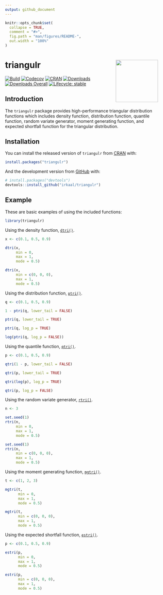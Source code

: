```yaml
---
output: github_document
---
```


<!-- README.md is generated from README.Rmd. Please edit that file -->

```r
knitr::opts_chunk$set(
  collapse = TRUE,
  comment = "#>",
  fig.path = "man/figures/README-",
  out.width = "100%"
)
```

# triangulr <a href="https://irkaal.github.io/triangulr/"><img src="man/figures/logo.png" align="right" height="139" /></a>

[![Build](https://github.com/irkaal/triangulr/workflows/R-CMD-check/badge.svg)](https://github.com/irkaal/triangulr/actions)
[![Codecov](https://codecov.io/gh/irkaal/triangulr/branch/master/graph/badge.svg)](https://codecov.io/gh/irkaal/triangulr?branch=master)
[![CRAN](https://www.r-pkg.org/badges/version/triangulr)](https://cran.r-project.org/package=triangulr)
[![Downloads](https://cranlogs.r-pkg.org/badges/triangulr)](https://cran.r-project.org/package=triangulr)
[![Downloads Overall](https://cranlogs.r-pkg.org/badges/grand-total/triangulr)](https://cran.r-project.org/package=triangulr)
[![Lifecycle: stable](https://img.shields.io/badge/lifecycle-stable-brightgreen.svg)](https://lifecycle.r-lib.org/articles/stages.html#stable)


## Introduction

The `triangulr` package provides high-performance triangular distribution
functions which includes density function, distribution function, quantile
function, random variate generator, moment generating function, and expected
shortfall function for the triangular distribution.


## Installation

You can install the released version of `triangulr` from [CRAN](https://CRAN.R-project.org) with:

``` r
install.packages("triangulr")
```

And the development version from [GitHub](https://github.com/) with:

``` r
# install.packages("devtools")
devtools::install_github("irkaal/triangulr")
```

## Example

These are basic examples of using the included functions:

```r
library(triangulr)
```

Using the density function, [`dtri()`](https://irkaal.github.io/triangulr/reference/Triangular.html).

```r
x <- c(0.1, 0.5, 0.9)

dtri(x,
     min = 0,
     max = 1,
     mode = 0.5)

dtri(x,
     min = c(0, 0, 0),
     max = 1,
     mode = 0.5)
```

Using the distribution function, [`ptri()`](https://irkaal.github.io/triangulr/reference/Triangular.html).

```r
q <- c(0.1, 0.5, 0.9)

1 - ptri(q, lower_tail = FALSE)

ptri(q, lower_tail = TRUE)

ptri(q, log_p = TRUE)

log(ptri(q, log_p = FALSE))
```

Using the quantile function, [`qtri()`](https://irkaal.github.io/triangulr/reference/Triangular.html).

```r
p <- c(0.1, 0.5, 0.9)

qtri(1 - p, lower_tail = FALSE)

qtri(p, lower_tail = TRUE)

qtri(log(p), log_p = TRUE)

qtri(p, log_p = FALSE)
```

Using the random variate generator, [`rtri()`](https://irkaal.github.io/triangulr/reference/Triangular.html).

```r
n <- 3

set.seed(1)
rtri(n,
     min = 0,
     max = 1,
     mode = 0.5)

set.seed(1)
rtri(n,
     min = c(0, 0, 0),
     max = 1,
     mode = 0.5)
```

Using the moment generating function, [`mgtri()`](https://irkaal.github.io/triangulr/reference/Triangular.html).

```r
t <- c(1, 2, 3)

mgtri(t,
      min = 0,
      max = 1,
      mode = 0.5)

mgtri(t,
      min = c(0, 0, 0),
      max = 1,
      mode = 0.5)
```

Using the expected shortfall function, [`estri()`](https://irkaal.github.io/triangulr/reference/Triangular.html).

```r
p <- c(0.1, 0.5, 0.9)

estri(p,
      min = 0,
      max = 1,
      mode = 0.5)

estri(p,
      min = c(0, 0, 0),
      max = 1,
      mode = 0.5)
```
